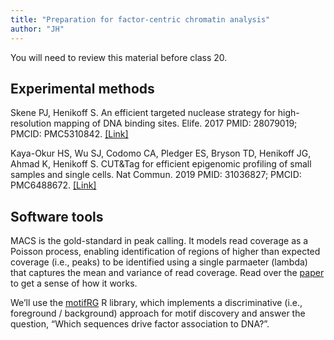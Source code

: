 ```yaml
---
title: "Preparation for factor-centric chromatin analysis"
author: "JH"
---
```


::: {.callout-important}
You will need to review this material before class 20.
:::

## Experimental methods

Skene PJ, Henikoff S. An efficient targeted nuclease strategy for high-resolution mapping of DNA binding sites. Elife. 2017 PMID: 28079019; PMCID: PMC5310842. [\[Link\]](https://pubmed.ncbi.nlm.nih.gov/28079019/)

Kaya-Okur HS, Wu SJ, Codomo CA, Pledger ES, Bryson TD, Henikoff JG, Ahmad K, Henikoff S. CUT&Tag for efficient epigenomic profiling of small samples and single cells. Nat Commun. 2019 PMID: 31036827; PMCID: PMC6488672. [[Link]](https://pubmed.ncbi.nlm.nih.gov/31036827/)

## Software tools

MACS is the gold-standard in peak calling. It models read coverage as a Poisson process, enabling identification of regions of higher than expected coverage (i.e., peaks) to be identified using a single parmaeter (lambda) that captures the mean and variance of read coverage. Read over the [paper](https://www.ncbi.nlm.nih.gov/pmc/articles/PMC2592715) to get a sense of how it works.

We'll use the [motifRG](https://www.bioconductor.org/packages//2.11/bioc/html/motifRG.html) R library, which implements a discriminative (i.e., foreground / background) approach for motif discovery and answer the question, "Which sequences drive factor association to DNA?".